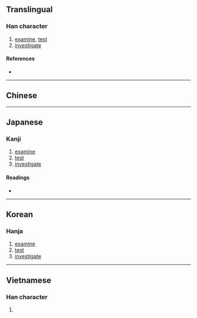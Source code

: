 {{also|考}}
{{character info/new}}
==Translingual==

===Han character===
{{Han char|rn=66|rad=攴|as=02|sn=6|four=18240|canj=MSOK|ids=⿰丂攵}}

# [[examine]], [[test]]
# [[investigate]]

====References====
* {{Han ref|kx=0468.080|dkj=13111|dj=0816.010|hdz=21448.010|uh=6537|ud=25911|bh=CAF7|bd=51959}}

----

==Chinese==
{{zh-see|考|v}}

----

==Japanese==

===Kanji===
{{ja-kanji|grade=|rs=攴02}}

# [[examine]]
# [[test]]
# [[investigate]]

====Readings====
* {{ja-readings
|goon=こう<かう
|kanon=こう<かう
|kun=かんが-える
}}

----

==Korean==

===Hanja===
{{ko-hanja|hangeul=고|eumhun=|rv=go|mr=ko|y=ko}}

# [[examine]]
# [[test]]
# [[investigate]]

----

==Vietnamese==

===Han character===
{{vi-hantu|rs=攴02|khảo}}

# {{defn|lang=vi|sort=攴02}}